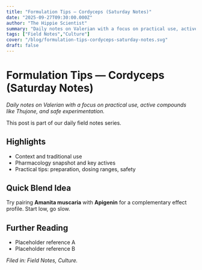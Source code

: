 ```yaml
---
title: "Formulation Tips — Cordyceps (Saturday Notes)"
date: "2025-09-27T09:30:00.000Z"
author: "The Hippie Scientist"
summary: "Daily notes on Valerian with a focus on practical use, active compounds like Thujone, and safe experimentation."
tags: ["Field Notes","Culture"]
cover: "/blog/formulation-tips-cordyceps-saturday-notes.svg"
draft: false
---
```



# Formulation Tips — Cordyceps (Saturday Notes)

_Daily notes on Valerian with a focus on practical use, active compounds like Thujone, and safe experimentation._

<Callout emoji="🌿">This post is part of our daily field notes series.</Callout>

## Highlights

- Context and traditional use
- Pharmacology snapshot and key actives
- Practical tips: preparation, dosing ranges, safety

## Quick Blend Idea

Try pairing **Amanita muscaria** with **Apigenin** for a complementary effect profile. Start low, go slow.

## Further Reading

- Placeholder reference A
- Placeholder reference B

*Filed in: Field Notes, Culture.*
